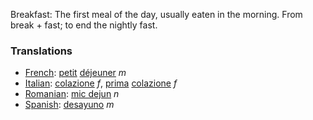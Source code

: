 Breakfast: The first meal of the day, usually eaten in the morning.  From break + fast; to end the nightly fast.

===Translations===
*[[French]]: [[petit]] [[déjeuner]] ''m''
*[[Italian]]: [[colazione]] ''f'', [[prima]] [[colazione]] ''f''
*[[Romanian]]: [[mic dejun]] ''n''
*[[Spanish]]: [[desayuno]] ''m''